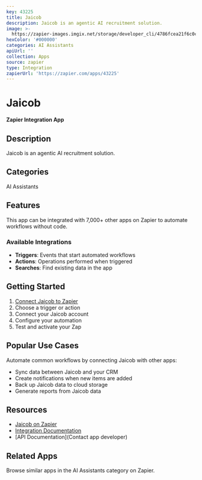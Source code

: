 ```yaml
---
key: 43225
title: Jaicob
description: Jaicob is an agentic AI recruitment solution.
image: >-
  https://zapier-images.imgix.net/storage/developer_cli/4786fcea21f6c0c62ebe932056a8c19e.png?auto=format%2Ccompress&ixlib=python-3.0.0&q=50
hexColor: '#000000'
categories: AI Assistants
apiUrl: ''
collection: Apps
source: zapier
type: Integration
zapierUrl: 'https://zapier.com/apps/43225'
---
```

# Jaicob

**Zapier Integration App**

## Description

Jaicob is an agentic AI recruitment solution.

## Categories

AI Assistants

## Features

This app can be integrated with 7,000+ other apps on Zapier to automate workflows without code.

### Available Integrations

- **Triggers**: Events that start automated workflows
- **Actions**: Operations performed when triggered
- **Searches**: Find existing data in the app

## Getting Started

1. [Connect Jaicob to Zapier](https://zapier.com/apps/43225)
2. Choose a trigger or action
3. Connect your Jaicob account
4. Configure your automation
5. Test and activate your Zap

## Popular Use Cases

Automate common workflows by connecting Jaicob with other apps:

- Sync data between Jaicob and your CRM
- Create notifications when new items are added
- Back up Jaicob data to cloud storage
- Generate reports from Jaicob data

## Resources

- [Jaicob on Zapier](https://zapier.com/apps/43225)
- [Integration Documentation](https://zapier.com/apps/43225/integrations)
- [API Documentation](Contact app developer)

## Related Apps

Browse similar apps in the AI Assistants category on Zapier.
